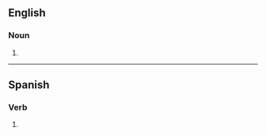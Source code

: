 {{also|chichás}}

==English==

===Noun===
{{head|en|noun plural form}}

# {{plural of|chicha|lang=en}}

----

==Spanish==

===Verb===
{{head|es|verb form}}

# {{es-verb form of|ending=ar|mood=indicative|tense=present|pers=2|formal=no|number=singular|chichar}}